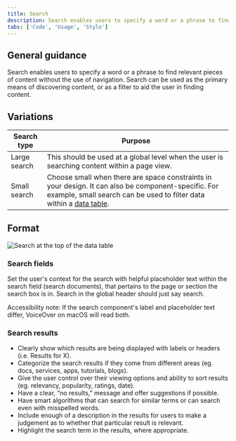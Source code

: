 ```yaml
---
title: Search
description: Search enables users to specify a word or a phrase to find relevant pieces of content without the use of navigation.
tabs: ['Code', 'Usage', 'Style']
---
```


## General guidance

Search enables users to specify a word or a phrase to find relevant pieces of content without the use of navigation. Search can be used as the primary means of discovering content, or as a filter to aid the user in finding content.

## Variations

| Search type  | Purpose                                                                                                                                                                                                   |
| ------------ | --------------------------------------------------------------------------------------------------------------------------------------------------------------------------------------------------------- |
| Large search | This should be used at a global level when the user is searching content within a page view.                                                                                                              |
| Small search | Choose small when there are space constraints in your design. It can also be component-specific. For example, small search can be used to filter data within a [data table](/components/data-table/code). |

## Format

<Row>
<Column colLg={8}>

![Search at the top of the data table](images/search-usage-1.png)

</Column>
</Row>

### Search fields

Set the user's context for the search with helpful placeholder text within the search field (search documents), that pertains to the page or section the search box is in. Search in the global header should just say search.

Accessibility note: If the search component's label and placeholder text differ, VoiceOver on macOS will read both.

### Search results

- Clearly show which results are being displayed with labels or headers (i.e. Results for X).
- Categorize the search results if they come from different areas (eg. docs, services, apps, tutorials, blogs).
- Give the user control over their viewing options and ability to sort results (eg. relevancy, popularity, ratings, date).
- Have a clear, “no results,” message and offer suggestions if possible.
- Have smart algorithms that can search for similar terms or can search even with misspelled words.
- Include enough of a description in the results for users to make a judgement as to whether that particular result is relevant.
- Highlight the search term in the results, where appropriate.
